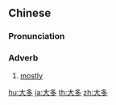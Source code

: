 ==Chinese==
{{zh-forms}}

===Pronunciation===
{{zh-pron
|m=dàduō
|c=daai6 do1
|cat=adv
}}

===Adverb===
{{zh-adv}}

# [[mostly]]

[[hu:大多]]
[[ja:大多]]
[[th:大多]]
[[zh:大多]]